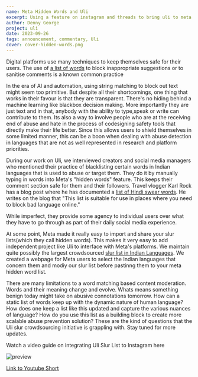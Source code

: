 ```yaml
---
name: Meta Hidden Words and Uli
excerpt: Using a feature on instagram and threads to bring uli to meta's social media platforms
author: Denny George
project: uli
date: 2023-09-26
tags: announcement, commentary, Uli
cover: cover-hidden-words.png
---
```



Digital platforms use many techniques to keep themselves safe for their users. The use of [a list of  words](https://www.wired.com/2016/09/science-swear-words-warning-nsfw-af/) to block inappropriate suggestions or to sanitise comments is a known common practice

In the era of AI and automation, using string matching to block out text might seem too primitive. But despite all their shortcomings, one thing that works in their favour is that they are transparent. There's no hiding behind a machine learning like blackbox decision making. More importantly they are just text and in that, anybody with the ability to type,speak or write can contribute to them. Its also a way to involve people who are at the receiving end of abuse and hate in the process of codesigning safety tools that directly make their life better. Since this allows users to shield themselves in some limited manner, this can be a boon when dealing with abuse detection in languages that are not as well represented in research and platform priorities.

During our work on Uli, we interviewed creators and social media managers who mentioned their practice of blacklisting certain words in Indian languages that is used to abuse or target them. They do it by manually typing in words into Meta's "hidden words" feature. This keeps their comment section safe for them and their followers. Travel vlogger Karl Rock has a blog post where he has documented a [list of Hindi swear words](https://blog.karlrock.com/list-of-common-hindi-swear-words/).  He writes on the blog that "This list is suitable for use in places where you need to block bad language online."

While imperfect, they provide some agency to individual users over what they have to go through as part of their daily social media experience.

At some point, Meta made it really easy to import and share your slur lists(which they call hidden words). This makes it very easy to add independent project like Uli to interface with Meta's platforms. We maintain quite possibly the largest crowdsourced [slur list in Indian Languages](https://github.com/tattle-made/Uli/blob/e2e317727803e214e170169b8506285410d6b37f/browser-extension/plugin/scripts/slur-list.txt#L4). We created a webpage for Meta users to select the Indian languages that concern them and modiy our slur list before pastinng them to your meta hidden word list.

There are many limitations to a word matching based content moderation. Words and their meaning change and evolve. Whats means something benign today might take on abusive connotations tomorrow. How can a static list of words keep up with the dynamic nature of human language? How does one keep a list like this updated and capture the various nuances of language? How do you use this list as a building block to create more scalable abuse prevention solution? These are the kind of questions that the Uli slur crowdsourcing initiative is grappling with. Stay tuned for more updates.

Watch a video guide on integrating Uli Slur List to Instagram here

![preview](/cover-hidden-words.png)

[Link to Youtube Short](https://www.youtube.com/shorts/P1PMwLWIgX0)